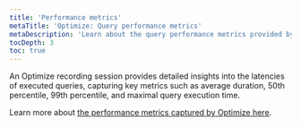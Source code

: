 ```yaml
---
title: 'Performance metrics'
metaTitle: 'Optimize: Query performance metrics'
metaDescription: 'Learn about the query performance metrics provided by Optimize.'
tocDepth: 3
toc: true
---
```


An Optimize recording session provides detailed insights into the latencies of executed queries, capturing key metrics such as average duration, 50th percentile, 99th percentile, and maximal query execution time.

Learn more about [the performance metrics captured by Optimize here](/postgres/query-optimization/performance-metrics).
